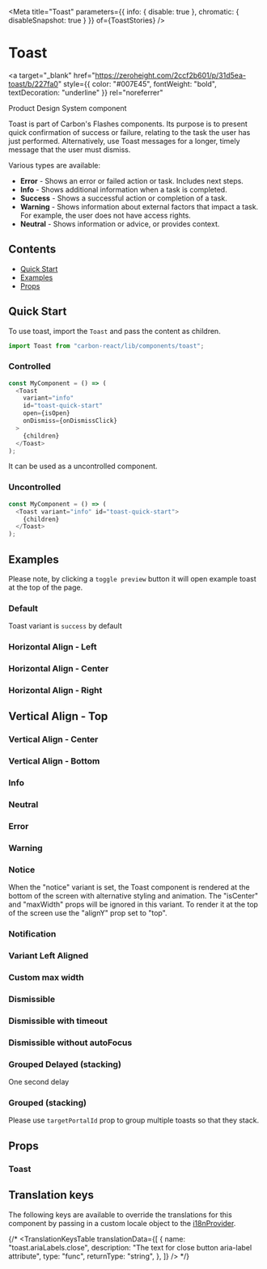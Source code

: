 

<Meta
  title="Toast"
  parameters={{ info: { disable: true }, chromatic: { disableSnapshot: true } }}
  of={ToastStories}
/>

# Toast

<a
  target="_blank"
  href="https://zeroheight.com/2ccf2b601/p/31d5ea-toast/b/227fa0"
  style={{ color: "#007E45", fontWeight: "bold", textDecoration: "underline" }}
  rel="noreferrer"
>
  Product Design System component
</a>

Toast is part of Carbon's Flashes components.
Its purpose is to present quick confirmation of success or failure, relating to the task the user has just performed. Alternatively, use Toast messages for a longer, timely message that the user must dismiss.

Various types are available:

- **Error** - Shows an error or failed action or task. Includes next steps.
- **Info** - Shows additional information when a task is completed.
- **Success** - Shows a successful action or completion of a task.
- **Warning** - Shows information about external factors that impact a task. For example, the user does not have access rights.
- **Neutral** - Shows information or advice, or provides context.

## Contents

- [Quick Start](#quick-start)
- [Examples](#examples)
- [Props](#props)

## Quick Start

To use toast, import the `Toast` and pass the content as children.

```javascript
import Toast from "carbon-react/lib/components/toast";
```

### Controlled

```javascript
const MyComponent = () => (
  <Toast
    variant="info"
    id="toast-quick-start"
    open={isOpen}
    onDismiss={onDismissClick}
  >
    {children}
  </Toast>
);
```

It can be used as a uncontrolled component.

### Uncontrolled

```javascript
const MyComponent = () => (
  <Toast variant="info" id="toast-quick-start">
    {children}
  </Toast>
);
```

## Examples

Please note, by clicking a `toggle preview` button it will open example toast at the top of the page.

### Default

Toast variant is `success` by default

<Canvas name="default" of={ToastStories.Default} />

### Horizontal Align - Left

<Canvas name="horizontal left aligned" of={ToastStories.AlignedLeft} />

### Horizontal Align - Center

<Canvas name="horizontal center aligned" of={ToastStories.AlignedCenter} />

### Horizontal Align - Right

<Canvas name="horizontal right aligned" of={ToastStories.AlignedRight} />

## Vertical Align - Top

<Canvas name="vertical top aligned" of={ToastStories.AlignedYTop} />

### Vertical Align - Center

<Canvas name="vertical center aligned" of={ToastStories.AlignedYCenter} />

### Vertical Align - Bottom

<Canvas name="vertical bottom aligned" of={ToastStories.AlignedYBottom} />

### Info

<Canvas name="info" of={ToastStories.Info} />

### Neutral

<Canvas name="neutral" of={ToastStories.Neutral} />

### Error

<Canvas name="error" of={ToastStories.Error} />

### Warning

<Canvas name="warning" of={ToastStories.Warning} />

### Notice

When the "notice" variant is set, the Toast component is rendered at the bottom of the screen with alternative styling and animation.
The "isCenter" and "maxWidth" props will be ignored in this variant. 
To render it at the top of the screen use the "alignY" prop set to "top".

<Canvas name="notice" of={ToastStories.Notice} />

### Notification

<Canvas name="notification" of={ToastStories.Notification} />

### Variant Left Aligned

<Canvas name="left aligned" of={ToastStories.LeftAligned} />

### Custom max width

<Canvas name="custom-max-width" of={ToastStories.CustomMaxWidth} />

### Dismissible

<Canvas name="dismissible" of={ToastStories.Dismissible} />

### Dismissible with timeout

<Canvas
  name="dismissible-with-timeout"
  of={ToastStories.DismissibleWithTimeout}
/>

### Dismissible without autoFocus

<Canvas
  name="dismissible without autoFocus"
  of={ToastStories.DismissibleWithoutAutoFocus}
/>

### Grouped Delayed (stacking)

One second delay

<Canvas name="stacked-delayed" of={ToastStories.StackedDelayed} />

### Grouped (stacking)

Please use `targetPortalId` prop to group multiple toasts so that they stack.

<Canvas name="stacked" of={ToastStories.Stacked} />

## Props

### Toast

<ArgTypes of={ToastStories} />

## Translation keys

The following keys are available to override the translations for this component by passing in a custom locale object to the
[i18nProvider](https://carbon.sage.com/?path=/story/documentation-i18n--page).

{/* <TranslationKeysTable
  translationData={[
    {
      name: "toast.ariaLabels.close",
      description: "The text for close button aria-label attribute",
      type: "func",
      returnType: "string",
    },
  ]}
/> */}
